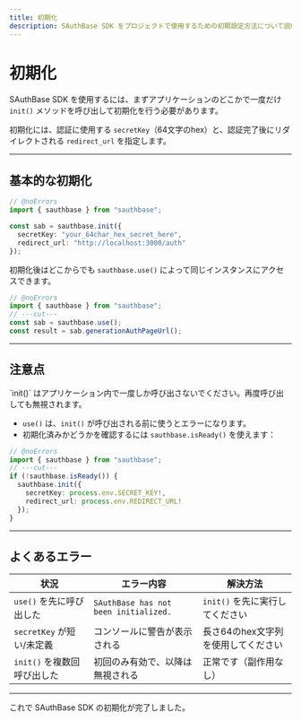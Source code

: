 ```yaml
---
title: 初期化
description: SAuthBase SDK をプロジェクトで使用するための初期設定方法について説明します。
---
```



# 初期化

SAuthBase SDK を使用するには、まずアプリケーションのどこかで一度だけ `init()` メソッドを呼び出して初期化を行う必要があります。

初期化には、認証に使用する `secretKey`（64文字のhex）と、認証完了後にリダイレクトされる `redirect_url` を指定します。

---

## 基本的な初期化

```ts filename="src/index.ts" showLineNumbers twoslash
// @noErrors
import { sauthbase } from "sauthbase";

const sab = sauthbase.init({
  secretKey: "your_64char_hex_secret_here",
  redirect_url: "http://localhost:3000/auth"
});
```

初期化後はどこからでも `sauthbase.use()` によって同じインスタンスにアクセスできます。

```ts filename="src/index.ts" showLineNumbers twoslash
// @noErrors
import { sauthbase } from "sauthbase";
// ---cut---
const sab = sauthbase.use();
const result = sab.generationAuthPageUrl();
```

---

## 注意点

<Callout type="warning">
  `init()` はアプリケーション内で一度しか呼び出さないでください。再度呼び出しても無視されます。
</Callout>

- `use()` は、`init()` が呼び出される前に使うとエラーになります。
- 初期化済みかどうかを確認するには `sauthbase.isReady()` を使えます：

```ts filename="src/index.ts" showLineNumbers twoslash
// @noErrors
import { sauthbase } from "sauthbase";
// ---cut---
if (!sauthbase.isReady()) {
  sauthbase.init({
    secretKey: process.env.SECRET_KEY!,
    redirect_url: process.env.REDIRECT_URL!
  });
}
```

---

## よくあるエラー

| 状況                         | エラー内容                                | 解決方法                                  |
|------------------------------|-------------------------------------------|-------------------------------------------|
| `use()` を先に呼び出した     | `SAuthBase has not been initialized.` | `init()` を先に実行してください            |
| `secretKey` が短い/未定義    | コンソールに警告が表示される             | 長さ64のhex文字列を使用してください        |
| `init()` を複数回呼び出した | 初回のみ有効で、以降は無視される          | 正常です（副作用なし）                    |

---

これで SAuthBase SDK の初期化が完了しました。
